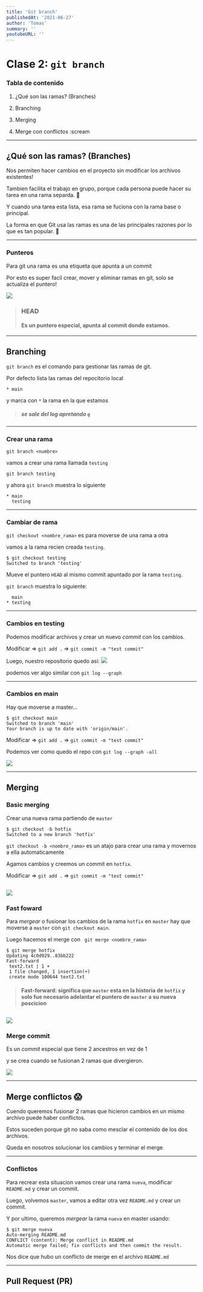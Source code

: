 ```yaml
---
title: 'Git branch'
publishedAt: '2021-06-27'
author: 'Tomas'
summary: ''
youtubeURL: ''
---
```




# Clase 2: `git branch`

### Tabla de contenido

1. ¿Qué son las ramas? (Branches)

1. Branching

1. Merging

1. Merge con conflictos :scream

---

## ¿Qué son las ramas? (Branches)

Nos permiten hacer cambios en el proyecto sin modificar los archivos existentes!

Tambien facilita el trabajo en grupo, porque cada persona puede hacer su tarea en una rama separda. :twisted_rightwards_arrows:

Y cuando una tarea esta lista, esa rama se fuciona con la rama base o principal.

La forma en que Git usa las ramas es una de las principales razones por lo que es tan popular. :star_struck:

---
### Punteros

Para git una rama es una etiqueta que apunta a un commit

Por esto es super facil crear, mover y eliminar ramas en git, solo se actualiza el puntero!

<Image
  src="/images/2-git/2-git-branch/advance-testing.png"
  atl="git branches"
/>

> ### HEAD
> #### Es un puntero especial, apunta al commit donde estamos.

---

## Branching

`git branch` es el comando para gestionar las ramas de git.

Por defecto lista las ramas del repocitorio local

```
* main
```
y marca con `*` la rama en la que estamos

> ##### se sale del log apretando `q`

---

### Crear una rama

`git branch <numbre>`

vamos a crear una rama llamada `testing`

```
git branch testing
```

y ahora `git branch` muestra lo siguiente

```
* main
  testing
```

---

### Cambiar de rama

`git checkout <nombre_rama>` es para moverse de una rama a otra

vamos a la rama recien creada `testing`.

```
$ git checkout testing
Switched to branch 'testing'
```
Mueve el puntero `HEAD` al mismo commit apuntado por la rama `testing`.

`git branch` muestra lo siguiente:

```
  main
* testing
```

---

### Cambios en testing

Podemos modificar archivos y crear un nuevo _commit_ con los cambios.

Modificar => `git add .` => `git commit -m "test commit"`

Luego, nuestro repositorio quedo asi:
<Image
  src="/images/2-git/2-git-branch/advance-testing.png"
  atl="git branches"
/>

podemos ver algo similar con `git log --graph`

---

### Cambios en main

Hay que moverse a master...
```
$ git checkout main
Switched to branch 'main'
Your branch is up to date with 'origin/main'.
```

Modificar => `git add .` => `git commit -m "test commit"`

Podemos ver como quedo el repo con `git log --graph -all`

<Image
  src="/images/2-git/2-git-branch/advance-master.png"
  atl="git branches"
/>

---

## Merging

### Basic merging

Crear una nueva rama partiendo de `master`

```
$ git checkout -b hotfix
Switched to a new branch 'hotfix'
```

`git checkout -b <nombre_rama>` es un atajo para crear una rama y movernos a ella automaticamente

Agamos cambios y creemos un commit en `hotfix`.

Modificar => `git add .` => `git commit -m "test commit"`


<Image
  src="/images/2-git/2-git-branch/basic-branching-4.png"
  atl="git branches"
/>
---

### Fast foward

Para _mergear_ o fusionar los cambios de la rama `hotfix` en `master` hay que moverse a `master` con `git checkout main`.

Luego hacemos el merge con ` git merge <nombre_rama>`

```
$ git merge hotfix
Updating 4c0d929..83bb222
Fast-forward
 text2.txt | 1 +
 1 file changed, 1 insertion(+)
 create mode 100644 text2.txt
```

> #### Fast-forward: significa que `master` esta en la historia de `hotfix` y solo fue necesario adelantar el puntero de `master` a su nueva poscicion


<Image
  src="/images/2-git/2-git-branch/basic-branching-5.png"
  atl="git branches"
/>
---

### Merge commit

Es un _commit_ especial que tiene 2 ancestros en vez de 1

y se crea cuando se fusionan 2 ramas que divergieron.

<Image
  src="/images/2-git/2-git-branch/basic-merging-2.png"
  atl="git branches"
/>

---

## Merge conflictos :scream:

Cuendo queremos fusionar 2 ramas que hicieron cambios en un mismo archivo puede haber conflictos.

Estos suceden porque git no saba como mesclar el contenido de los dos archivos.

Queda en nosotros solucionar los cambios y terminar el merge.

---

### Conflictos

Para recrear esta situacion vamos crear una rama `nueva`, modificar `README.md` y crear un commit.

Luego, volvemos `master`, vamos a editar otra vez `README.md` y crear un commit.

Y por ultimo, queremos _mergear_ la rama `nueva` en master usando:

```
$ git merge nueva
Auto-merging README.md
CONFLICT (content): Merge conflict in README.md
Automatic merge failed; fix conflicts and then commit the result.
```

Nos dice que hubo un conflicto de merge en el archivo `README.md`

---

## Pull Request (PR)

<br />
<br />
<br />
